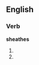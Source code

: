 ==English==

===Verb===
'''sheathes'''

# {{third-person singular of|[[sheathe]]}}
# {{third-person singular of|[[sheath]]}}